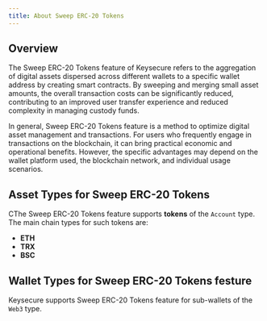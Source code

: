 ```yaml
---
title: About Sweep ERC-20 Tokens
---
```


##  Overview
The Sweep ERC-20 Tokens feature of Keysecure refers to the aggregation of digital assets dispersed across different wallets to a specific wallet address by creating smart contracts. By sweeping and merging small asset amounts, the overall transaction costs can be significantly reduced, contributing to an improved user transfer experience and reduced complexity in managing custody funds.

In general, Sweep ERC-20 Tokens feature is a method to optimize digital asset management and transactions. For users who frequently engage in transactions on the blockchain, it can bring practical economic and operational benefits. However, the specific advantages may depend on the wallet platform used, the blockchain network, and individual usage scenarios.

##  Asset Types for Sweep ERC-20 Tokens
CThe Sweep ERC-20 Tokens feature supports **tokens** of the `Account` type. The main chain types for such tokens are:

- **ETH**
- **TRX**
- **BSC**

##  Wallet Types for Sweep ERC-20 Tokens festure
Keysecure supports Sweep ERC-20 Tokens feature for sub-wallets of the `Web3` type.
